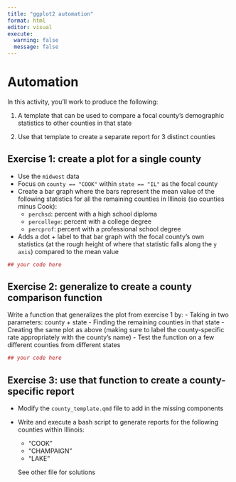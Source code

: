 ```yaml
---
title: "ggplot2 automation"
format: html
editor: visual
execute: 
  warning: false
  message: false
---
```


# Automation

In this activity, you'll work to produce the following:

1)  A template that can be used to compare a focal county's demographic statistics to other counties in that state

2)  Use that template to create a separate report for 3 distinct counties

## Exercise 1: create a plot for a single county

-   Use the `midwest` data
-   Focus on `county == "COOK"` within `state == "IL"` as the focal county
-   Create a bar graph where the bars represent the mean value of the following statistics for all the remaining counties in Illinois (so counties minus Cook):
    -   `perchsd`: percent with a high school diploma
    -   `percollege`: percent with a college degree
    -   `percprof`: percent with a professional school degree
-   Adds a dot + label to that bar graph with the focal county's own statistics (at the rough height of where that statistic falls along the `y axis`) compared to the mean value

```r
## your code here 

```

## Exercise 2: generalize to create a county comparison function

Write a function that generalizes the plot from exercise 1 by: - Taking in two parameters: county + state - Finding the remaining counties in that state - Creating the same plot as above (making sure to label the county-specific rate appropriately with the county's name) - Test the function on a few different counties from different states

```r
## your code here

```

## Exercise 3: use that function to create a county-specific report

-   Modify the `county_template.qmd` file to add in the missing components

-   Write and execute a bash script to generate reports for the following counties within Illinois:

    -   "COOK"
    -   "CHAMPAIGN"
    -   "LAKE"

    See other file for solutions

